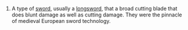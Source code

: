#A type of [[sword]], usually a [[longsword]], that a broad cutting blade that does blunt damage as well as cutting damage.  They were the pinnacle of medieval European sword technology.